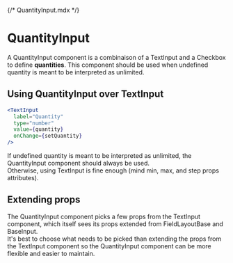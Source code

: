 {/* QuantityInput.mdx */}



<Meta of={QuantityInputStories} />

# QuantityInput

A QuantityInput component is a combinaison of a TextInput and a Checkbox to define **quantities**. This component should be used when undefined quantity is meant to be interpreted as unlimited.

## Using QuantityInput over TextInput

```jsx
<TextInput
  label="Quantity"
  type="number"
  value={quantity}
  onChange={setQuantity}
/>
```

If undefined quantity is meant to be interpreted as unlimited, the QuantityInput component should always be used.  
Otherwise, using TextInput is fine enough (mind min, max, and step props attributes).

## Extending props

The QuantityInput component picks a few props from the TextInput component, which itself sees its props extended from FieldLayoutBase and BaseInput.  
It's best to choose what needs to be picked than extending the props from the TextInput component so the QuantityInput component can be more flexible and easier to maintain.
